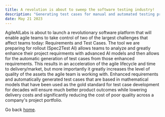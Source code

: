 ```yaml
---
title: A revolution is about to sweep the software testing industry!
description: "Generating test cases for manual and automated testing projects is about to be revolutionized with the latest in AI learning models specifically designed for software testing."
date: May 21 2023
---
```


AgileAILabs is about to launch a revolutionary software platform that will enable agile teams to take control of two of the largest challenges that affect teams today: Requirements and Test Cases. The tool we are preparing for rollout (Spec2Test AI) allows teams to analyze and greatly enhance their project requirments with advanced AI models and then allows for the automatic generation of test cases from those enhanced requirements. This results in an acceleration of the agile lifecycle and time to delivery/market, but more importantly it greatly increases the level of quality of the assets the agile team is working with. Enhanced requirements and automatically generated test cases that are based in mathematical models that have been used as the gold standard for test case development for decades will ensure much better product outcomes while lowering delivery costs and significantly reducing the cost of poor quality across a company's project portfolio.

Go back [home](/).
